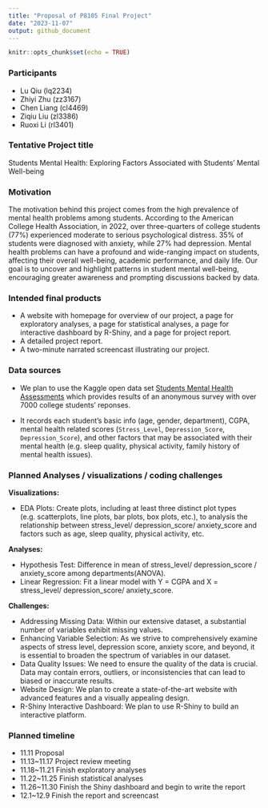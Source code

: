 ```yaml
---
title: "Proposal of P8105 Final Project"
date: "2023-11-07"
output: github_document
---
```


```r
knitr::opts_chunk$set(echo = TRUE)
```

### Participants
* Lu Qiu (lq2234)
* Zhiyi Zhu (zz3167)
* Chen Liang (cl4469)
* Ziqiu Liu (zl3386)
* Ruoxi Li (rl3401)

### Tentative Project title

Students Mental Health: Exploring Factors Associated with Students' Mental Well-being

### Motivation 

The motivation behind this project comes from the high prevalence of mental health problems among students. According to the American College Health Association, in 2022, over three-quarters of college students (77%) experienced moderate to serious psychological distress. 35% of students were diagnosed with anxiety, while 27% had depression. Mental health problems can have a profound and wide-ranging impact on students, affecting their overall well-being, academic performance, and daily life. Our goal is to uncover and highlight patterns in student mental well-being, encouraging greater awareness and prompting discussions backed by data.


### Intended final products

* A website with homepage for overview of our project, a page for exploratory analyses, a page for statistical analyses, a page for interactive dashboard by R-Shiny, and a page for project report.
* A detailed project report.
* A two-minute narrated screencast illustrating our project.

### Data sources

* We plan to use the Kaggle open data set [Students Mental Health Assessments](https://www.kaggle.com/datasets/sonia22222/students-mental-health-assessments/data) which provides results of an anonymous survey with over 7000 college students' reponses. 

* It records each student's basic info (age, gender, department), CGPA, mental health related scores (`Stress_Level`, `Depression_Score`, `Depression_Score`), and other factors that may be associated with their mental health (e.g. sleep quality, physical activity, family history of mental health issues).

### Planned Analyses / visualizations / coding challenges


**Visualizations:**

* EDA Plots: Create plots, including at least three distinct plot types (e.g. scatterplots, line plots, bar plots, box plots, etc.), to analysis the relationship between stress_level/ depression_score/ anxiety_score and factors such as age, sleep quality, physical activity, etc.
  
**Analyses:**

* Hypothesis Test: Difference in mean of stress_level/ depression_score / anxiety_score among departments(ANOVA).
* Linear Regression: Fit a linear model with Y = CGPA and X = stress_level/ depression_score/ anxiety_score. 

**Challenges:**

* Addressing Missing Data:
Within our extensive dataset, a substantial number of variables exhibit missing values.
* Enhancing Variable Selection:
As we strive to comprehensively examine aspects of stress level, depression score, anxiety score, and beyond, it is essential to broaden the spectrum of variables in our dataset.
* Data Quality Issues:
We need to ensure the quality of the data is crucial. Data may contain errors, outliers, or inconsistencies that can lead to biased or inaccurate results. 
* Website Design:
We plan to create a state-of-the-art website with advanced features and a visually appealing design.
* R-Shiny Interactive Dashboard: 
We plan to use R-Shiny to build an interactive platform.

### Planned timeline

* 11.11 Proposal
* 11.13~11.17 Project review meeting
* 11.18~11.21 Finish exploratory analyses
* 11.22~11.25 Finish statistical analyses
* 11.26~11.30 Finish the Shiny dashboard and begin to write the report
* 12.1~12.9 Finish the report and screencast




